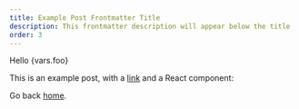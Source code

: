 ```yaml
---
title: Example Post Frontmatter Title
description: This frontmatter description will appear below the title
order: 3
---
```



Hello {vars.foo}

This is an example post, with a [link](https://nextjs.org) and a React component:

<DockerStatus />

<UdfMetadata suffix={vars.bar} />

Go back [home](/).
